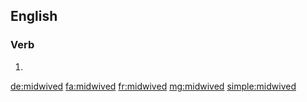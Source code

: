 ==English==

===Verb===
{{head|en|verb form}}

# {{en-past of|midwife}}

[[de:midwived]]
[[fa:midwived]]
[[fr:midwived]]
[[mg:midwived]]
[[simple:midwived]]